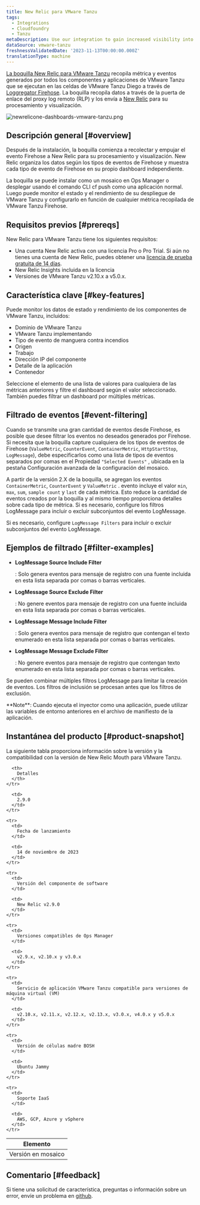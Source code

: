 ```yaml
---
title: New Relic para VMware Tanzu
tags:
  - Integrations
  - Cloudfoundry
  - Tanzu
metaDescription: Use our integration to gain increased visibility into the performance of your VMware Tanzu environment.
dataSource: vmware-tanzu
freshnessValidatedDate: '2023-11-13T00:00:00.000Z'
translationType: machine
---
```




[La boquilla New Relic para VMware Tanzu](https://network.pivotal.io/products/nr-firehose-nozzle) recopila métrica y eventos generados por todos los componentes y aplicaciones de VMware Tanzu que se ejecutan en las celdas de VMware Tanzu Diego a través de [Loggregator Firehose](https://docs.pivotal.io/pivotalcf/loggregator/index.html). La boquilla recopila datos a través de la puerta de enlace del proxy log remoto (RLP) y los envía a [New Relic](https://www.newrelic.com) para su procesamiento y visualización.

<img
  title="newrelicone-dashboards-vmware-tanzu.png"
  alt="newrelicone-dashboards-vmware-tanzu.png"
  src={infrastructureVmwareTanzuDashboard}
/>

## Descripción general [#overview]

Después de la instalación, la boquilla comienza a recolectar y empujar el evento Firehose a New Relic para su procesamiento y visualización. New Relic organiza los datos según los tipos de eventos de Firehose y muestra cada tipo de evento de Firehose en su propio dashboard independiente.

La boquilla se puede instalar como un mosaico en Ops Manager o desplegar usando el comando CLI cf push como una aplicación normal. Luego puede monitor el estado y el rendimiento de su despliegue de VMware Tanzu y configurarlo <InlinePopover type="alerts"/>en función de cualquier métrica recopilada de VMware Tanzu Firehose.

## Requisitos previos [#prereqs]

New Relic para VMware Tanzu tiene los siguientes requisitos:

* Una cuenta New Relic activa con una licencia Pro o Pro Trial. Si aún no tienes una cuenta de New Relic, puedes obtener una [licencia de prueba gratuita de 14 días](http://newrelic.com/signup?funnel=pivotal-cloud-foundry&partner=Pivotal+Cloud+Foundry).
* New Relic Insights incluida en la licencia
* Versiones de VMware Tanzu v2.10.x a v5.0.x.

## Característica clave [#key-features]

Puede monitor los datos de estado y rendimiento de los componentes de VMware Tanzu, incluidos:

* Dominio de VMware Tanzu
* VMware Tanzu implementando
* Tipo de evento de manguera contra incendios
* Origen
* Trabajo
* Dirección IP del componente
* Detalle de la aplicación
* Contenedor

Seleccione el elemento de una lista de valores para cualquiera de las métricas anteriores y filtre el dashboard según el valor seleccionado. También puedes filtrar un dashboard por múltiples métricas.

## Filtrado de eventos [#event-filtering]

Cuando se transmite una gran cantidad de eventos desde Firehose, es posible que desee filtrar los eventos no deseados generados por Firehose. Si necesita que la boquilla capture cualquiera de los tipos de eventos de Firehose (`ValueMetric`, `CounterEvent`, `ContainerMetric`, `HttpStartStop`, `LogMessage`), debe especificarlos como una lista de tipos de eventos separados por comas en el Propiedad `"Selected Events"` , ubicada en la pestaña Configuración avanzada de la configuración del mosaico.

A partir de la versión 2.X de la boquilla, se agregan los eventos `ContainerMetric`, `CounterEvent` y `ValueMetric` . evento incluye el valor `min`, `max`, `sum`, `sample count` y `last` de cada métrica. Esto reduce la cantidad de eventos creados por la boquilla y al mismo tiempo proporciona detalles sobre cada tipo de métrica. Si es necesario, configure los filtros LogMessage para incluir o excluir subconjuntos del evento LogMessage.

Si es necesario, configure `LogMessage Filters` para incluir o excluir subconjuntos del evento LogMessage.

## Ejemplos de filtrado [#filter-examples]

* <DoNotTranslate>**LogMessage Source Include Filter**</DoNotTranslate>

  : Solo genera eventos para mensaje de registro con una fuente incluida en esta lista separada por comas o barras verticales.

* <DoNotTranslate>**LogMessage Source Exclude Filter**</DoNotTranslate>

  : No genere eventos para mensaje de registro con una fuente incluida en esta lista separada por comas o barras verticales.

* <DoNotTranslate>**LogMessage Message Include Filter**</DoNotTranslate>

  : Solo genera eventos para mensaje de registro que contengan el texto enumerado en esta lista separada por comas o barras verticales.

* <DoNotTranslate>**LogMessage Message Exclude Filter**</DoNotTranslate>

  : No genere eventos para mensaje de registro que contengan texto enumerado en esta lista separada por comas o barras verticales.

Se pueden combinar múltiples filtros LogMessage para limitar la creación de eventos. Los filtros de inclusión se procesan antes que los filtros de exclusión.

<Callout variant="important">
  <DoNotTranslate>**Note**</DoNotTranslate>: Cuando ejecuta el inyector como una aplicación, puede utilizar las variables de entorno anteriores en el archivo de manifiesto de la aplicación.
</Callout>

## Instantánea del producto [#product-snapshot]

La siguiente tabla proporciona información sobre la versión y la compatibilidad con la versión de New Relic Mouth para VMware Tanzu.

<table>
  <thead>
    <tr>
      <th>
        Elemento
      </th>

      <th>
        Detalles
      </th>
    </tr>
  </thead>

  <tbody>
    <tr>
      <td>
        Versión en mosaico
      </td>

      <td>
        2.9.0
      </td>
    </tr>

    <tr>
      <td>
        Fecha de lanzamiento
      </td>

      <td>
        14 de noviembre de 2023
      </td>
    </tr>

    <tr>
      <td>
        Versión del componente de software
      </td>

      <td>
        New Relic v2.9.0
      </td>
    </tr>

    <tr>
      <td>
        Versiones compatibles de Ops Manager
      </td>

      <td>
        v2.9.x, v2.10.x y v3.0.x
      </td>
    </tr>

    <tr>
      <td>
        Servicio de aplicación VMware Tanzu compatible para versiones de máquina virtual (VM)
      </td>

      <td>
        v2.10.x, v2.11.x, v2.12.x, v2.13.x, v3.0.x, v4.0.x y v5.0.x
      </td>
    </tr>

    <tr>
      <td>
        Versión de células madre BOSH
      </td>

      <td>
        Ubuntu Jammy
      </td>
    </tr>

    <tr>
      <td>
        Soporte IaaS
      </td>

      <td>
        AWS, GCP, Azure y vSphere
      </td>
    </tr>
  </tbody>
</table>

## Comentario [#feedback]

Si tiene una solicitud de característica, preguntas o información sobre un error, envíe un problema en [github](https://github.com/newrelic/newrelic-pcf-nozzle-tile/issues).